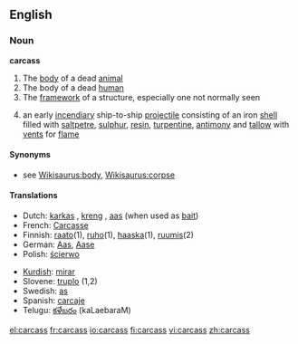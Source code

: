 ==English==

===Noun===
'''carcass'''

# The [[body]] of a dead [[animal]]
# The body of a dead [[human]]
# The [[framework]] of a structure, especially one not normally seen
# {{nautical}} an early [[incendiary]] ship-to-ship [[projectile]] consisting of an iron [[shell]] filled with [[saltpetre]], [[sulphur]], [[resin]], [[turpentine]], [[antimony]] and [[tallow]] with [[vent]]s for [[flame]]

====Synonyms====
*see [[Wikisaurus:body]], [[Wikisaurus:corpse]]

====Translations====
{{trans-top|dead animal}}
*Dutch: [[karkas]] {{n}}, [[kreng]] {{n}}, [[aas]] {{n}} (when used as [[bait]])
*French: [[Carcasse]] {{m}}
*Finnish: [[raato]](1), [[ruho]](1), [[haaska]](1), [[ruumis]](2)
*German: [[Aas]], [[Aase]]
*Polish: [[ścierwo]] {{n}}
{{trans-mid}}
*[[Kurdish]]: [[mirar]]
*Slovene: [[truplo]] {{n}} (1,2)
*Swedish: [[as]] {{n}}
*Spanish: [[carcaje]]
*Telugu: [[కళేబరం]] (kaLaebaraM)
{{trans-bottom}}

[[el:carcass]]
[[fr:carcass]]
[[io:carcass]]
[[fi:carcass]]
[[vi:carcass]]
[[zh:carcass]]